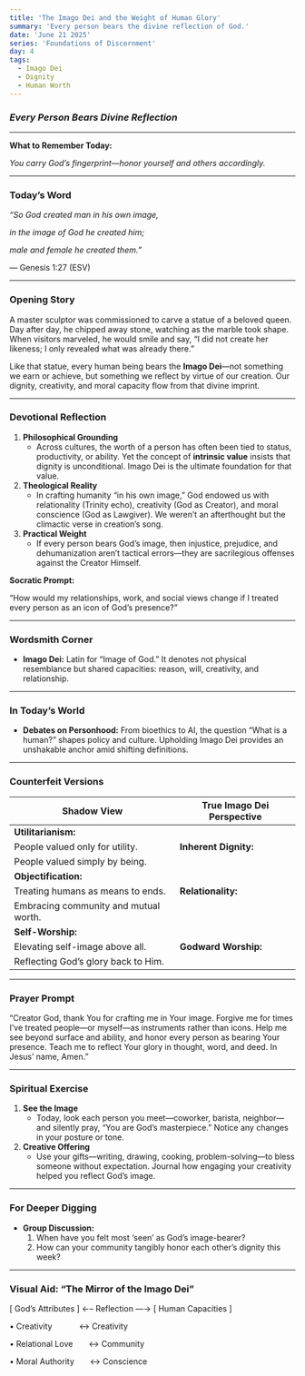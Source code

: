 ```yaml
---
title: 'The Imago Dei and the Weight of Human Glory'
summary: 'Every person bears the divine reflection of God.'
date: 'June 21 2025'
series: 'Foundations of Discernment'
day: 4
tags:
  - Imago Dei
  - Dignity
  - Human Worth
---
```


### ***Every Person Bears Divine Reflection***

---

**What to Remember Today:**

*You carry God’s fingerprint—honor yourself and others accordingly.*

---

### **Today’s Word**

*“So God created man in his own image,*

*in the image of God he created him;*

*male and female he created them.”*

— Genesis 1:27 (ESV)

---

### **Opening Story**

A master sculptor was commissioned to carve a statue of a beloved queen. Day after day, he chipped away stone, watching as the marble took shape. When visitors marveled, he would smile and say, “I did not create her likeness; I only revealed what was already there.”

Like that statue, every human being bears the **Imago Dei**—not something we earn or achieve, but something we reflect by virtue of our creation. Our dignity, creativity, and moral capacity flow from that divine imprint.

---

### **Devotional Reflection**

1. **Philosophical Grounding**
    - Across cultures, the worth of a person has often been tied to status, productivity, or ability. Yet the concept of **intrinsic value** insists that dignity is unconditional. Imago Dei is the ultimate foundation for that value.
2. **Theological Reality**
    - In crafting humanity “in his own image,” God endowed us with relationality (Trinity echo), creativity (God as Creator), and moral conscience (God as Lawgiver). We weren’t an afterthought but the climactic verse in creation’s song.
3. **Practical Weight**
    - If every person bears God’s image, then injustice, prejudice, and dehumanization aren’t tactical errors—they are sacrilegious offenses against the Creator Himself.

**Socratic Prompt:**

“How would my relationships, work, and social views change if I treated every person as an icon of God’s presence?”

---

### **Wordsmith Corner**

- **Imago Dei:** Latin for “Image of God.” It denotes not physical resemblance but shared capacities: reason, will, creativity, and relationship.

---

### **In Today’s World**

- **Debates on Personhood:** From bioethics to AI, the question “What is a human?” shapes policy and culture. Upholding Imago Dei provides an unshakable anchor amid shifting definitions.

---

### **Counterfeit Versions**

| Shadow View | True Imago Dei Perspective |
| --- | --- |
| **Utilitarianism:** 
People valued only for utility. | **Inherent Dignity:** 
People valued simply by being. |
| **Objectification:** 
Treating humans as means to ends. | **Relationality:** 
Embracing community and mutual worth. |
| **Self-Worship:** 
Elevating self-image above all. | **Godward Worship:** 
Reflecting God’s glory back to Him. |

---

### **Prayer Prompt**

“Creator God, thank You for crafting me in Your image. Forgive me for times I’ve treated people—or myself—as instruments rather than icons. Help me see beyond surface and ability, and honor every person as bearing Your presence. Teach me to reflect Your glory in thought, word, and deed. In Jesus’ name, Amen.”

---

### **Spiritual Exercise**

1. **See the Image**
    - Today, look each person you meet—coworker, barista, neighbor—and silently pray, “You are God’s masterpiece.” Notice any changes in your posture or tone.
2. **Creative Offering**
    - Use your gifts—writing, drawing, cooking, problem-solving—to bless someone without expectation. Journal how engaging your creativity helped you reflect God’s image.

---

### **For Deeper Digging**

- **Group Discussion:**
    1. When have you felt most ‘seen’ as God’s image-bearer?
    2. How can your community tangibly honor each other’s dignity this week?

---

### **Visual Aid: “The Mirror of the Imago Dei”**

[ God’s Attributes ] ←– Reflection ––→ [ Human Capacities ]

• Creativity            ↔ Creativity

• Relational Love       ↔ Community

• Moral Authority       ↔ Conscience